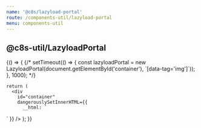 ```yaml
---
name: '@c8s/lazyload-portal'
route: /components-util/lazyload-portal
menu: components-util
---
```



## @c8s-util/LazyloadPortal

<Playground>
  {() => {
    {/* setTimeout(() => {
      const lazyloadPortal = new LazyloadPortal(document.getElementById('container'), `[data-tag='img']`));
    }, 1000); */}

    return (
      <div
        id="container"
        dangerouslySetInnerHTML={{
          __html: `
<div style="margin-bottom:20em" data-tag="img" data-src="https://picsum.photos/500/650?image=0" />
<div style="margin-bottom:20em" data-tag="img" data-src="https://picsum.photos/500/650?image=1" />
<div style="margin-bottom:20em" data-tag="img" data-src="https://picsum.photos/500/650?image=2" />
<div style="margin-bottom:20em" data-tag="img" data-src="https://picsum.photos/500/650?image=3" />
<div style="margin-bottom:20em" data-tag="img" data-src="https://picsum.photos/500/650?image=4" />
      `
        }}
      />
    );
  }}
</Playground>

